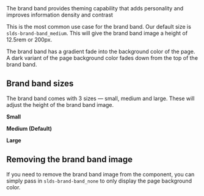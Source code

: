 
<div className="lead">
  The brand band provides theming capability that adds personality and improves information density and contrast
</div>

This is the most common use case for the brand band. Our default size is `slds-brand-band_medium`. This will give the brand band image a height of 12.5rem or 200px.

<BrandBandExample size="medium" />

The brand band has a gradient fade into the background color of the page. A dark variant of the page background color fades down from the top of the brand band.

## Brand band sizes

The brand band comes with 3 sizes — small, medium and large. These will adjust the height of the brand band image.

**Small**

<BrandBandExample size="small" />

**Medium (Default)**

<BrandBandExample size="medium" />

**Large**

<BrandBandExample size="large" />

## Removing the brand band image

If you need to remove the brand band image from the component, you can simply pass in `slds-brand-band_none` to only display the page background color.

<BrandBandExample size="none" />
